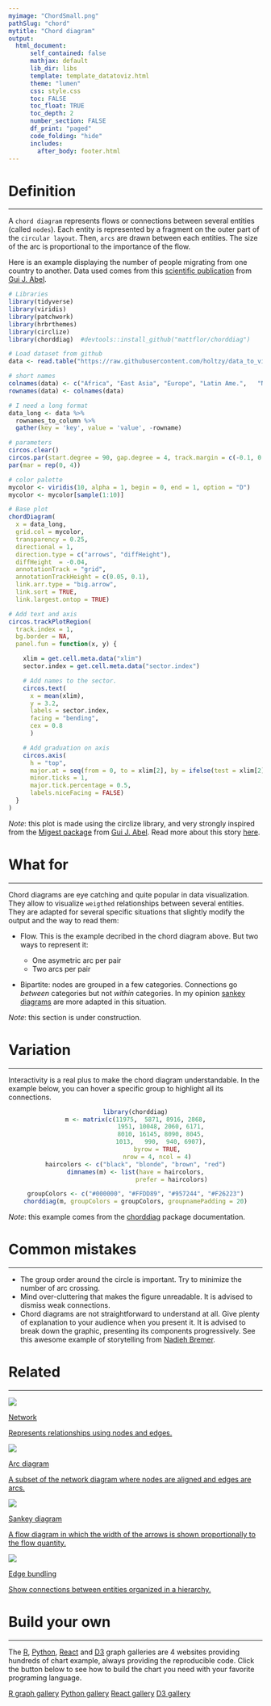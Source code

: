 ```yaml
---
myimage: "ChordSmall.png"
pathSlug: "chord"
mytitle: "Chord diagram"
output:
  html_document:
      self_contained: false
      mathjax: default
      lib_dir: libs
      template: template_datatoviz.html
      theme: "lumen"
      css: style.css
      toc: FALSE
      toc_float: TRUE
      toc_depth: 2
      number_section: FALSE
      df_print: "paged"
      code_folding: "hide"
      includes:
        after_body: footer.html
---
```



<div class="mycontent">



# Definition {#definition}
***

A `chord diagram` represents flows or connections between several entities (called `nodes`). Each entity is represented by a fragment on the outer part of the `circular layout`. Then, `arcs` are drawn between each entities. The size of the arc is proportional to the importance of the flow.



Here is an example displaying the number of people migrating from one country to another. Data used comes from this [scientific publication](https://onlinelibrary.wiley.com/doi/abs/10.1111/imre.12327) from [Gui J. Abel](http://guyabel.com).

```r
# Libraries
library(tidyverse)
library(viridis)
library(patchwork)
library(hrbrthemes)
library(circlize)
library(chorddiag)  #devtools::install_github("mattflor/chorddiag")

# Load dataset from github
data <- read.table("https://raw.githubusercontent.com/holtzy/data_to_viz/master/Example_dataset/13_AdjacencyDirectedWeighted.csv", header=TRUE)

# short names
colnames(data) <- c("Africa", "East Asia", "Europe", "Latin Ame.",   "North Ame.",   "Oceania", "South Asia", "South East Asia", "Soviet Union", "West.Asia")
rownames(data) <- colnames(data)

# I need a long format
data_long <- data %>%
  rownames_to_column %>%
  gather(key = 'key', value = 'value', -rowname)

# parameters
circos.clear()
circos.par(start.degree = 90, gap.degree = 4, track.margin = c(-0.1, 0.1), points.overflow.warning = FALSE)
par(mar = rep(0, 4))

# color palette
mycolor <- viridis(10, alpha = 1, begin = 0, end = 1, option = "D")
mycolor <- mycolor[sample(1:10)]

# Base plot
chordDiagram(
  x = data_long,
  grid.col = mycolor,
  transparency = 0.25,
  directional = 1,
  direction.type = c("arrows", "diffHeight"),
  diffHeight  = -0.04,
  annotationTrack = "grid",
  annotationTrackHeight = c(0.05, 0.1),
  link.arr.type = "big.arrow",
  link.sort = TRUE,
  link.largest.ontop = TRUE)

# Add text and axis
circos.trackPlotRegion(
  track.index = 1,
  bg.border = NA,
  panel.fun = function(x, y) {

    xlim = get.cell.meta.data("xlim")
    sector.index = get.cell.meta.data("sector.index")

    # Add names to the sector.
    circos.text(
      x = mean(xlim),
      y = 3.2,
      labels = sector.index,
      facing = "bending",
      cex = 0.8
      )

    # Add graduation on axis
    circos.axis(
      h = "top",
      major.at = seq(from = 0, to = xlim[2], by = ifelse(test = xlim[2]>10, yes = 2, no = 1)),
      minor.ticks = 1,
      major.tick.percentage = 0.5,
      labels.niceFacing = FALSE)
  }
)

```

*Note*: this plot is made using the circlize library, and very strongly inspired from the [Migest package](https://github.com/cran/migest) from [Gui J. Abel](http://guyabel.com). Read more about this story [here](https://www.data-to-viz.com/story/AdjacencyMatrix.html).



# What for
***


Chord diagrams are eye catching and quite popular in data visualization. They allow to visualize `weigthed` relationships between several entities. They are adapted for several specific situations that slightly modify the output and the way to read them:


- Flow. This is the example decribed in the chord diagram above. But two ways to represent it:

    - One asymetric arc per pair
    - Two arcs per pair

- Bipartite: nodes are grouped in a few categories. Connections go *between* categories but not *within* categories. In my opinion [sankey diagrams](https://www.data-to-viz.com/graph/sankey.html) are more adapted in this situation.



*Note*: this section is under construction.






# Variation {#variation}
***

Interactivity is a real plus to make the chord diagram understandable. In the example below, you can hover a specific group to highlight all its connections.

<center>

```r
library(chorddiag)
m <- matrix(c(11975,  5871, 8916, 2868,
              1951, 10048, 2060, 6171,
              8010, 16145, 8090, 8045,
              1013,   990,  940, 6907),
            byrow = TRUE,
            nrow = 4, ncol = 4)
haircolors <- c("black", "blonde", "brown", "red")
dimnames(m) <- list(have = haircolors,
                    prefer = haircolors)

groupColors <- c("#000000", "#FFDD89", "#957244", "#F26223")
chorddiag(m, groupColors = groupColors, groupnamePadding = 20)

```
</center>

*Note*: this example comes from the [chorddiag](https://github.com/mattflor/chorddiag) package documentation.


# Common mistakes {#mistake}
***

- The group order around the circle is important. Try to minimize the number of arc crossing.
- Mind over-cluttering that makes the figure unreadable. It is advised to dismiss weak connections.
- Chord diagrams are not straightforward to understand at all. Give plenty of explanation to your audience when you present it. It is advised to break down the graphic, presenting its components progressively. See this awesome example of storytelling from [Nadieh Bremer](https://www.visualcinnamon.com/2014/12/using-data-storytelling-with-chord).




# Related {#related}
***

<div class="row">
  <div class="col-lg-3 col-md-6 col-sm-6">
  <a href="https://www.data-to-viz.com/graph/network.html" class="btn btn-primary mybtnrelated" style="margin-bottom:4px;white-space: normal !important;">
  <img  src="https://github.com/holtzy/data_to_viz/raw/master/img/section/NetworkSmall.png">
  <p class="mytitlerelated">Network</p>
  <p class="mytextrelated">Represents relationships using nodes and edges.</p>
  </a>
  </div>
  <div class="col-lg-3 col-md-6 col-sm-6">
  <a href="https://www.data-to-viz.com/graph/arc.html" class="btn btn-primary mybtnrelated" style="margin-bottom:4px;white-space: normal !important;">
  <img  src="https://github.com/holtzy/data_to_viz/raw/master/img/section/ArcSmal.png">
  <p class="mytitlerelated">Arc diagram</p>
  <p class="mytextrelated">A subset of the network diagram where nodes are aligned and edges are arcs.</p>
  </a>
  </div>
  <div class="col-lg-3 col-md-6 col-sm-6">
  <a href="https://www.data-to-viz.com/graph/sankey.html" class="btn btn-primary mybtnrelated" style="margin-bottom:4px;white-space: normal !important;">
  <img  src="https://github.com/holtzy/data_to_viz/raw/master/img/section/SankeySmall.png">
  <p class="mytitlerelated">Sankey diagram</p>
  <p class="mytextrelated">A flow diagram in which the width of the arrows is shown proportionally to the flow quantity.</p>
  </a>
  </div>
  <div class="col-lg-3 col-md-6 col-sm-6">
  <a href="https://www.data-to-viz.com/graph/edge_bundling.html" class="btn btn-primary mybtnrelated" style="margin-bottom:4px;white-space: normal !important;">
  <img  src="https://github.com/holtzy/data_to_viz/raw/master/img/section/BundleSmall.png">
  <p class="mytitlerelated">Edge bundling</p>
  <p class="mytextrelated">Show connections between entities organized in a hierarchy.</p>
  </a>
  </div>
</div>



# Build your own {#code}
***

The [R](https://r-graph-gallery.com/chord-diagram.html), [Python](https:/python-graph-gallery.com/chord-diagram/), [React](https://www.react-graph-gallery.com/chord-diagram) and [D3](https://d3-graph-gallery.com/chord.html) graph galleries are 4 websites providing hundreds of chart example, always providing the reproducible code. Click the button below to see how to build the chart you need with your favorite programing language.

<p>
<a href="https://r-graph-gallery.com/chord-diagram.html" class="btn btn-primary">R graph gallery</a>
<a href="https://python-graph-gallery.com/chord-diagram/" class="btn btn-primary">Python gallery</a>
<a href="https://www.react-graph-gallery.com/chord-diagram" class="btn btn-primary">React gallery</a>
<a href="https://d3-graph-gallery.com/chord.html" class="btn btn-primary">D3 gallery</a>
</p>




</div>














